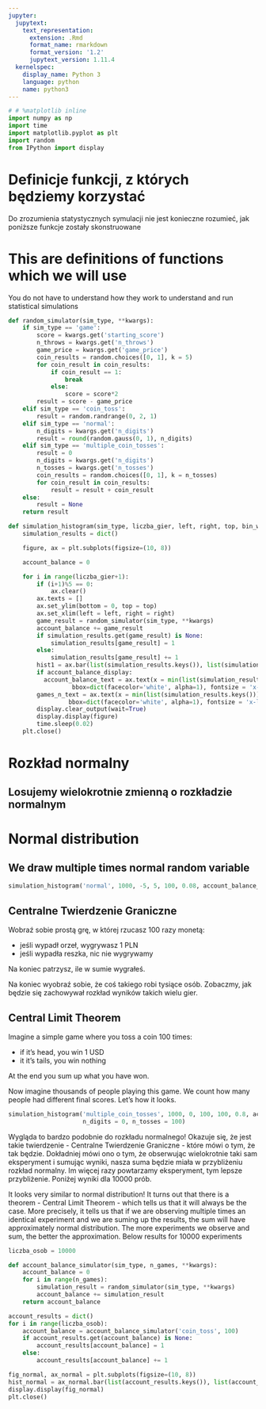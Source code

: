 ```yaml
---
jupyter:
  jupytext:
    text_representation:
      extension: .Rmd
      format_name: rmarkdown
      format_version: '1.2'
      jupytext_version: 1.11.4
  kernelspec:
    display_name: Python 3
    language: python
    name: python3
---
```


```python
# # %matplotlib inline
import numpy as np
import time
import matplotlib.pyplot as plt
import random
from IPython import display
```

# Definicje funkcji, z których będziemy korzystać

Do zrozumienia statystycznych symulacji nie jest konieczne rozumieć, jak poniższe funkcje zostały skonstruowane

# This are definitions of functions which we will use

You do not have to understand how they work to understand and run statistical simulations

```python
def random_simulator(sim_type, **kwargs):
    if sim_type == 'game':
        score = kwargs.get('starting_score')
        n_throws = kwargs.get('n_throws')
        game_price = kwargs.get('game_price')
        coin_results = random.choices([0, 1], k = 5)
        for coin_result in coin_results:
            if coin_result == 1:
                break
            else:
                score = score*2
        result = score - game_price
    elif sim_type == 'coin_toss':
        result = random.randrange(0, 2, 1)
    elif sim_type == 'normal':
        n_digits = kwargs.get('n_digits')
        result = round(random.gauss(0, 1), n_digits)
    elif sim_type == 'multiple_coin_tosses':
        result = 0
        n_digits = kwargs.get('n_digits')
        n_tosses = kwargs.get('n_tosses')
        coin_results = random.choices([0, 1], k = n_tosses)
        for coin_result in coin_results:
            result = result + coin_result
    else:
        result = None
    return result
```

```python
def simulation_histogram(sim_type, liczba_gier, left, right, top, bin_width, account_balance_display = True, **kwargs):
    simulation_results = dict()

    figure, ax = plt.subplots(figsize=(10, 8))

    account_balance = 0

    for i in range(liczba_gier+1):
        if (i+1)%5 == 0:
            ax.clear()
        ax.texts = []
        ax.set_ylim(bottom = 0, top = top)
        ax.set_xlim(left = left, right = right)
        game_result = random_simulator(sim_type, **kwargs)
        account_balance += game_result
        if simulation_results.get(game_result) is None:
            simulation_results[game_result] = 1
        else:
            simulation_results[game_result] += 1
        hist1 = ax.bar(list(simulation_results.keys()), list(simulation_results.values()), width=bin_width, edgecolor="white", linewidth=0.7, color = 'blue')
        if account_balance_display:
          account_balance_text = ax.text(x = min(list(simulation_results.keys())), y = top*0.95, s = 'Account balance: ' + str(account_balance), 
                  bbox=dict(facecolor='white', alpha=1), fontsize = 'x-large')
        games_n_text = ax.text(x = min(list(simulation_results.keys())), y = top*0.85, s = '# Games: ' + str(i), 
                 bbox=dict(facecolor='white', alpha=1), fontsize = 'x-large')
        display.clear_output(wait=True)
        display.display(figure)
        time.sleep(0.02)
    plt.close()
```

# Rozkład normalny

## Losujemy wielokrotnie zmienną o rozkładzie normalnym

# Normal distribution

## We draw multiple times normal random variable

```python
simulation_histogram('normal', 1000, -5, 5, 100, 0.08, account_balance_display = False, n_digits = 1)
```

## Centralne Twierdzenie Graniczne

Wobraź sobie prostą grę, w której rzucasz 100 razy monetą:

 - jeśli wypadł orzeł, wygrywasz 1 PLN
 - jeśli wypadła reszka, nic nie wygrywamy
 
Na koniec patrzysz, ile w sumie wygrałeś.

Na koniec wyobraź sobie, że coś takiego robi tysiące osób. Zobaczmy, jak będzie się zachowywał rozkład wyników takich wielu gier.

## Central Limit Theorem

Imagine a simple game where you toss a coin 100 times:

 - if it's head, you win 1 USD
 - it it's tails, you win nothing
 
At the end you sum up what you have won.

Now imagine thousands of people playing this game. We count how many people had different final scores. Let's how it looks.

```python
simulation_histogram('multiple_coin_tosses', 1000, 0, 100, 100, 0.8, account_balance_display = False,
                     n_digits = 0, n_tosses = 100)
```

Wygląda to bardzo podobnie do rozkładu normalnego! Okazuje się, że jest takie twierdzenie - Centralne Twierdzenie Graniczne - które mówi o tym, że tak będzie. Dokładniej mówi ono o tym, że obserwując wielokrotnie taki sam eksperyment i sumując wyniki, nasza suma będzie miała w przybliżeniu rozkład normalny. Im więcej razy powtarzamy eksperyment, tym lepsze przybliżenie. Poniżej wyniki dla 10000 prób.

It looks very similar to normal distribution! It turns out that there is a theorem - Central Limit Theorem - which tells us that it will always be the case. More precisely, it tells us that if we are observing multiple times an identical experiment and we are suming up the results, the sum will have approximately normal distribution. The more experiments we observe and sum, the better the approximation. Below results for 10000 experiments

```python
liczba_osob = 10000
```

```python
def account_balance_simulator(sim_type, n_games, **kwargs):
    account_balance = 0
    for i in range(n_games):
        simulation_result = random_simulator(sim_type, **kwargs)
        account_balance += simulation_result
    return account_balance
```

```python
account_results = dict()
for i in range(liczba_osob):
    account_balance = account_balance_simulator('coin_toss', 100)
    if account_results.get(account_balance) is None:
        account_results[account_balance] = 1
    else:
        account_results[account_balance] += 1
```

```python
fig_normal, ax_normal = plt.subplots(figsize=(10, 8))
hist_normal = ax_normal.bar(list(account_results.keys()), list(account_results.values()), width=0.8, edgecolor="blue", linewidth=0.7, color = 'blue')
display.display(fig_normal)
plt.close()
```

```python

```
